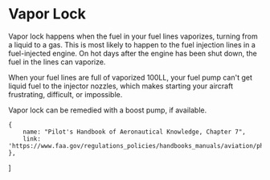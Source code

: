 

# Vapor Lock

Vapor lock happens when the fuel in your fuel lines vaporizes, turning from a
liquid to a gas. This is most likely to happen to the fuel injection lines in a
fuel-injected engine. On hot days after the engine has been shut down, the fuel
in the lines can vaporize.

When your fuel lines are full of vaporized 100LL, your fuel pump can't get
liquid fuel to the injector nozzles, which makes starting your aircraft
frustrating, difficult, or impossible.

Vapor lock can be remedied with a boost pump, if available.

    {
        name: "Pilot's Handbook of Aeronautical Knowledge, Chapter 7",
        link: 'https://www.faa.gov/regulations_policies/handbooks_manuals/aviation/phak/media/09_phak_ch7.pdf',
    },
]
